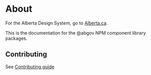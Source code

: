 
<Meta title="Design/About" />

# About

For the Alberta Design System, go to [Alberta.ca](https://www.alberta.ca/goa/design-system).

This is the documentation for the @abgov NPM component library packages.

## Contributing

See [Contributing guide](https://gitlab.gov.ab.ca/dio/core/ui-components/-/blob/master/contributing.md)
